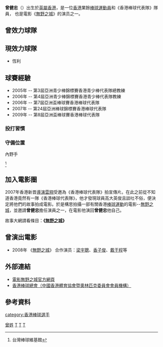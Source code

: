 {{藝人
| 类型 = 男演员
| 姓名 = 曾健忠
| 別名 = 
| 原名 = 
| 出生日期 = {{birth_date_and _age|1982|8|5}}
| 出生地點 = {{HKG-1959}}
| 配偶 = 
}}
'''曾健忠'''（{{bd|1982年|8月5日|catIdx=曾}}）出生於[[英屬香港|英屬香港]]，是一位[[香港|香港]]業餘[[棒球|棒球]][[運動員|運動員]]和《香港棒球代表隊》隊員， 也是電影《[[無野之城|無野之城]]》的演员之一。

==曾效力球隊==

==現效力球隊==
*恆利

==球賽經驗==
*2005年 -- 第3屆亞洲青少棒錦標賽香港青少棒代表隊總教練 
*2006年 -- 第4屆亞洲青少棒錦標賽香港青少棒代表隊教練 
*2006年 -- 第7屆亞洲盃棒球賽香港棒球代表隊 
*2007年 -- 第24屆亞洲棒球錦標賽香港棒球代表隊 
*2009年 -- 第8屆亞洲盃棒球賽香港棒球代表隊 

===投打習慣===

===守備位置===
內野手

<ref>台灣棒球維基館{{cite web |url=http://twbsball.dils.tku.edu.tw/wiki/index.php/%E6%9B%BE%E5%81%A5%E5%BF%A0 |title=存档副本 |accessdate=2009年9月23日 |deadurl=yes |archiveurl=https://web.archive.org/web/20090816163022/http://twbsball.dils.tku.edu.tw/wiki/index.php/%E6%9B%BE%E5%81%A5%E5%BF%A0 |archivedate=2009年8月16日 |df= }}</ref>

==加入電影圈==
2007年香港新晋[[導演|導演]][[雲翔|雲翔]]受邀為《香港棒球代表隊》拍宣傳片。在此之前從不知道香港竟然有一隊《香港棒球代表隊》，他才發現球員高大英俊且談吐不俗，便決定將他們的故事拍成電影。於是構思拍攝一部有關香港[[棒球|棒球]][[運動|運動]]的電影--[[無野之城|無野之城]]，並邀請'''曾健忠'''擔任演員之一，在電影他演回'''曾健忠'''他自己。

故事大網請看條目：''' 《[[無野之城|無野之城]]》'''

==曾演出電影==
*2008年 《[[無野之城|無野之城]]》 合作演员：[[梁宇聰|梁宇聰]]、[[香子俊|香子俊]]、[[戴于程|戴于程]]等

==外部連結==
*[https://web.archive.org/web/20181209130120/http://www.citywithoutbaseball.com/ 電影無野之城官方網頁]
*[http://www.hkbaseball.org/ 香港棒球總會（中國香港體育協會暨奧林匹克委員會會員機構）] {{Wayback|url=http://www.hkbaseball.org/ |date=20090512153940 }}

==參考資料==
<div class="references-small">
<references />
</div>
[[category:香港棒球選手|category:香港棒球選手]]
[[Category:曾姓|曾姓]]
[[Category:2010年亞洲運動會棒球選手|T]]
[[Category:2014年亞洲運動會棒球選手|T]]
[[Category:2018年亞洲運動會棒球選手|T]]
